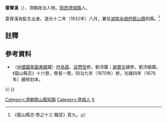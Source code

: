 '''雷霄漢'''（{{bd|？||？||}}），清朝政治人物。[[陝西|陝西]][[澄城縣|澄城縣]]人。

雷霄漢為監生出身。道光十二年（1832年）八月，署任[[湖南|湖南]][[永順府|永順府]][[龍山縣|龍山縣]]知縣。<ref>《龍山縣志·卷之十三·職官》頁九。</ref>

==註釋==
{{reflist}}

==參考資料==
*（[[中國國家圖書館|中國國家圖書館]]藏）[[符為霖|符為霖]]、[[呂懋恆|呂懋恆]]修，劉沛纂；[[謝寶文|謝寶文]]續修，劉沛續纂。《龍山縣志》十六卷，卷首一卷。同治九年（1870年）修，光緒四年（1878年）續修刻本。

{{-}}
{{start box}}
{{s-off}}
{{succession box|[[黃朝輔|黃朝輔]]|[[嚴學淦|嚴學淦]]|[[湖南|湖南]][[永順府|永順府]][[龍山縣|龍山縣]][[知縣|知縣]]（[[龍山縣知縣列表|列表]]）|<small>道光十二年（1832年）八月署任</small>}}
{{end box}}

{{DEFAULTSORT:Lei雷}}
[[Category:清朝龍山縣知縣|Category:清朝龍山縣知縣]]
[[Category:澄城人|Category:澄城人]]
[[Category:雷姓|X]]